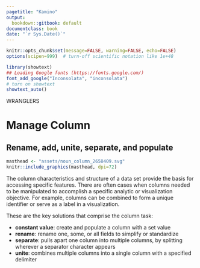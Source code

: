 ```yaml
---
pagetitle: "Kamino"
output:
  bookdown::gitbook: default
documentclass: book
date: "`r Sys.Date()`"
---
```


```r

knitr::opts_chunk$set(message=FALSE, warning=FALSE, echo=FALSE)
options(scipen=999)  # turn-off scientific notation like 1e+48

library(showtext)
## Loading Google fonts (https://fonts.google.com/)
font_add_google("Inconsolata", "inconsolata")
# turn on showtext
showtext_auto()

```

WRANGLERS   

# Manage Column
## Rename, add, unite, separate, and populate

```r

masthead <- "assets/noun_column_2658409.svg"
knitr::include_graphics(masthead, dpi=72)

```


The column characteristics and structure of a data set provide the basis for accessing specific features. There are often cases when columns needed to be manipulated to accomplish a specific analytic or visualization objective. For example, columns can be combined to form a unique identifier or serve as a label in a visualization.

These are the key solutions that comprise the column task:

* __constant value__: create and populate a column with a set value
* __rename__: rename one, some, or all fields to simplify or standardize
* __separate__: pulls apart one column into multiple columns, by splitting wherever a separator character appears
* __unite__: combines multiple columns into a single column with a specified delimiter
